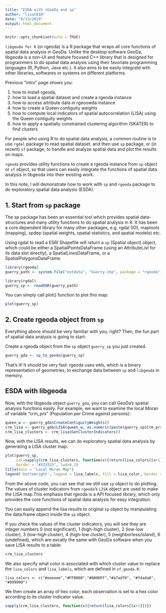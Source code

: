 ```yaml
---
title: "ESDA with rGeoDa and sp"
author: "lixun910"
date: "6/13/2019"
output: html_document
---
```


```r
knitr::opts_chunk$set(echo = TRUE)
```

`libgeoda for R` (or rgeoda) is a R package that wraps all core functions of spatial data analysis in GeoDa. Unlike the desktop software GeoDa, libgeoda is a non-UI and feature focused C++ library that is designed for programmers to do spatial data analysis using their favoriate programming languages (R, Python, Java etc.). It also aims to be easily integratd with other libraries, softwares or systems on different platforms. 

Previous "intro" page shows you: 

1. how to install rgeoda, 
2. how to load a spatial dataset and create a rgeoda instance
3. how to access attribute data in rgeoowda instance
4. how to create a Queen contiguity weights
5. how to compute local indicators of spatial autocorrelation (LISA) using the Queen contiguity weights
6. how to apply a spatially constrained clustering algorithm (SKATER) to find clusters

For people who using R to do spatial data analysis, a common routine is to use `rgdal` package to read spatial dataset, and then use `sp` package, or (in recent) `sf` package, to handle and analyze spatial data and plot the results on maps.

`rgeoda` provides utility functions to create a rgeoda instance from `sp` object or `sf` object, so that users can easily integrate the functions of spatial data analysis in libgeoda into their existing work.

In this note, I will demonstrate how to work with `sp` and `rgeoda` package to do exploratory spatial data analysis (ESDA).

## 1. Start from `sp` package

The sp package has been an essential tool which provides spatial data-structures and many utility functions to do spatial analysis in R. It has been a core dependent library for many other packages, e.g. rgdal (IO), maptools (mapping), spdep (spatial weights, spatial statistics, and spatial models) etc. 

Using rgdal to read a ESRI Shapefile will return a `sp` (Spatial object) object, which could be either a SpatialPointsDataFrame (using an AttributeList for its data slot directly), a SpatialLinesDataFrame, or a SpatialPolygonsDataFrame.

```r
library(rgeoda)
guerry_path <- system.file("extdata", "Guerry.shp", package = "rgeoda")
```

```r
library(rgdal)
guerry_sp <- readOGR(guerry_path)
```

You can simply call plot() function to plot this map:

```r
plot(guerry_sp)
```

## 2. Create rgeoda object from `sp`

Everything above should be very familiar with you, right? Then, the fun part of spatial data analysis is going to start:

Create a rgeoda object from the `sp` object `guerry_sp` you just created.
```r
guerry_gda <- sp_to_geoda(guerry_sp)
```

That's it! It should be very fast: rgeoda uses wkb, which is a binary representation of geometries, to exchange data between `sp` and `libgeoda` in memory. 

## ESDA with libgeoda

Now, with the libgeoda object `guerry_gda`, you can call GeoDa's spatial analysis functions easily. For example, we want to examine the local Moran of variable "crm_prs" (Population per Crime against persons):

```r
queen_w <- guerry_gda$CreateContiguityWeights()
crm_lisa <- guerry_gda$LISA(queen_w, as.numeric(paste(guerry_sp$Crm_prs)))
crm_lisa_clusters <- crm_lisa$GetClusterIndicators()
```

Now, with the LISA results, we can do exploratory spatial data analysis by generating a LISA cluster map:

```r
plot(guerry_sp, 
     col=sapply(crm_lisa_clusters, function(x){return(lisa_colors[[x+1]])}), 
     border = "#333333", lwd=0.2)
title(main = "Local Moran Map")
legend('bottomright', legend = lisa_labels, fill = lisa_color, border = "#eeeeee")
```
From the above code, you can see that we still use `sp` object to do plotting. The values of cluster indicators from `rgeoda`'s `LISA` object are used to make the LISA map.This emphasis that rgeoda is a API focused library, which only provides the core functions of spatial data analysis for easy integration.

You can easily append the lisa results to original `sp` object by manipulating the data.frame object inside the `sp` object.

If you check the values of the cluster indicators, you will see they are integer numbers 0 (not significant), 1 (high-high cluster), 2 (low-low cluster), 3 (low-high cluster), 4 (high-low cluster), 5 (neighborless/island), 6 (undefined), which are excatly the same with GeoDa software when you save LISA results to a table:

```r
crm_lisa_clusters
```

We also specify what color is associated with which cluster value to replace the `lisa_colors` and `lisa_labels`, which are defined in `sf_geoda.R`:
```
lisa_colors <- c("#eeeeee","#FF0000","#0000FF","#a7adf9", "#f4ada8", "#999999")
```
We then create an array of hex color, each observation is set to a hex color according to its cluster indicator value.
```r
sapply(crm_lisa_clusters, function(x){return(lisa_colors[[x+1]])})
```

